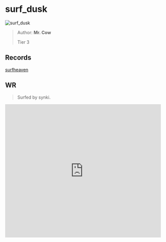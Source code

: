 
# surf_dusk

![surf_dusk](https://raw.githubusercontent.com/Sayt123/SurfMapPics/Maps-and-bonuses/csgo/surf_dusk.jpg)

> Author: **Mr. Cow**
>
> Tier 3

## Records

[surfheaven](https://surfheaven.eu/map/surf_dusk)

## WR

> Surfed by synki.

<iframe
width="100%"
height="430"
src="https://www.youtube.com/embed/7so-svQ9yU4"
frameborder="0"
allow="accelerometer; autoplay; clipboard-write; encrypted-media; gyroscope; picture-in-picture"
allowFullScreen
/>

```md

[Surf Timer] - synkiyajiN finished in 01:14:15 (WR -00:00:78). Improving by 00:02:41
[Surf Timer] - synkiyajiN beat the map record! Rank: 1/1176


```
                